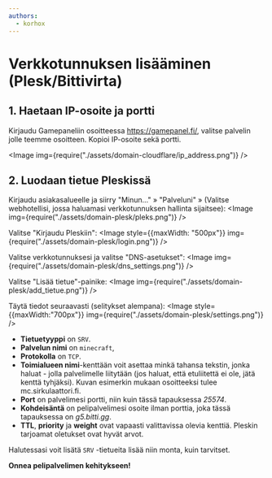 ```yaml
---
authors:
  - korhox
---
```


# Verkkotunnuksen lisääminen (Plesk/Bittivirta)

## 1. Haetaan IP-osoite ja portti

Kirjaudu Gamepaneliin osoitteessa https://gamepanel.fi/, valitse palvelin jolle
teemme osoitteen. Kopioi IP-osoite sekä portti.

<Image
  img={require("./assets/domain-cloudflare/ip_address.png")}
/>

## 2. Luodaan tietue Pleskissä

Kirjaudu asiakasalueelle ja siirry "Minun..." » "Palveluni" » (Valitse
webhotellisi, jossa haluamasi verkkotunnuksen hallinta sijaitsee):
<Image
    img={require("./assets/domain-plesk/pleks.png")}
/>

Valitse "Kirjaudu Pleskiin":
<Image
    style={{maxWidth: "500px"}}
    img={require("./assets/domain-plesk/login.png")}
/>

Valitse verkkotunnuksesi ja valitse "DNS-asetukset":
<Image
    img={require("./assets/domain-plesk/dns_settings.png")}
/>

Valitse "Lisää tietue"-painike:
<Image
    img={require("./assets/domain-plesk/add_tietue.png")}
/>

Täytä tiedot seuraavasti (selitykset alempana):
<Image
    style={{maxWidth:"700px"}}
    img={require("./assets/domain-plesk/settings.png")}
/>

-   **Tietuetyyppi** on `SRV`.
-   **Palvelun nimi** on `minecraft`,
-   **Protokolla** on `TCP`.
-   **Toimialueen nimi**-kenttään voit asettaa minkä tahansa tekstin, jonka
    haluat - jolla palvelimelle liitytään (jos haluat, että etuliitettä ei ole,
    jätä kenttä tyhjäksi). Kuvan esimerkin mukaan osoitteeksi tulee
    mc.sirkulaattori.fi.
-   **Port** on palvelimesi portti, niin kuin tässä tapauksessa _25574_.
-   **Kohdeisäntä** on pelipalvelimesi osoite ilman porttia, joka tässä
    tapauksessa on _g5.bitti.gg_.
-   **TTL**, **priority** ja **weight** ovat vapaasti valittavissa olevia
    kenttiä. Pleskin tarjoamat oletukset ovat hyvät arvot.

Halutessasi voit lisätä `SRV` -tietueita lisää niin monta, kuin tarvitset.

**Onnea pelipalvelimen kehitykseen!**
